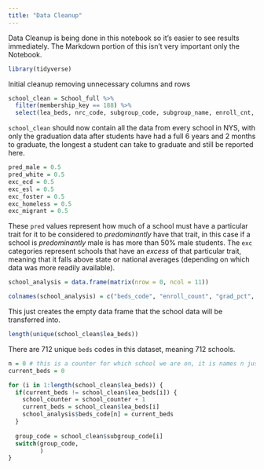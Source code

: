 ```yaml
---
title: "Data Cleanup"
---
```


Data Cleanup is being done in this notebook so it's easier to see results immediately. The Markdown portion of this isn't very important only the Notebook.

```r
library(tidyverse)
```


Initial cleanup removing unnecessary columns and rows
```r
school_clean = School_full %>% 
  filter(membership_key == 188) %>% 
  select(lea_beds, nrc_code, subgroup_code, subgroup_name, enroll_cnt, grad_pct)
```

`school_clean` should now contain all the data from every school in NYS, with only the graduation data after students have had a full 6 years and 2 months to graduate, the longest a student can take to graduate and still be reported here.

```r
pred_male = 0.5
pred_white = 0.5
exc_ecd = 0.5
exc_esl = 0.5
exc_foster = 0.5
exc_homeless = 0.5
exc_migrant = 0.5
```
These `pred` values represent how much of a school must have a particular trait for it to be considered to *predominantly* have that trait, in this case if a school is *predominantly* male is has more than 50% male students. The `exc` categories represent schools that have an *excess* of that particular trait, meaning that it falls above state or national averages (depending on which data was more readily available).


```r
school_analysis = data.frame(matrix(nrow = 0, ncol = 11))

colnames(school_analysis) = c("beds_code", "enroll_count", "grad_pct", "nrc_code", "pred_male", "pred_white", "pred_ecd", "pred_esl", "pred_foster", "pred_homeless", "pred_migrant")
```
This just creates the empty data frame that the school data will be transferred into.


```r
length(unique(school_clean$lea_beds))
```
There are 712 unique `beds` codes in this dataset, meaning 712 schools.

```r
n = 0 # this is a counter for which school we are on, it is names n just so it is easier to index
current_beds = 0

for (i in 1:length(school_clean$lea_beds)) {
  if(current_beds != school_clean$lea_beds[i]) {
    school_counter = school_counter + 1
    current_beds = school_clean$lea_beds[i]
    school_analysis$beds_code[n] = current_beds
  }
  
  group_code = school_clean$subgroup_code[i]
  switch(group_code,
         )
}
```









